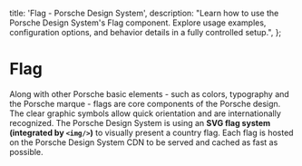 
  title: 'Flag - Porsche Design System',
  description:
    "Learn how to use the Porsche Design System's Flag component. Explore usage examples, configuration options, and behavior details in a fully controlled setup.",
};

# Flag <ComponentStatus tagName="p-flag"></ComponentStatus>

Along with other Porsche basic elements - such as colors, typography and the Porsche marque - flags are core components
of the Porsche design. The clear graphic symbols allow quick orientation and are internationally recognized. The Porsche
Design System is using an **SVG flag system (integrated by `<img/>`)** to visually present a country flag. Each flag is
hosted on the Porsche Design System CDN to be served and cached as fast as possible.

<Configurator tagName="p-flag" story={flagStory} />
